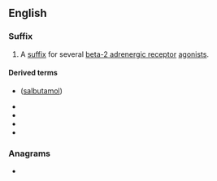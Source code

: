 {{also|Terol}}
==English==

===Suffix===
{{head|en|suffix}}

# {{lb|en|chemistry}} A [[suffix]] for several [[beta-2 adrenergic receptor]] [[agonists]].

====Derived terms====
* {{l|en|albuterol}} ([[salbutamol]])
* {{l|en|bitolterol}}
* {{l|en|formoterol}}
* {{l|en|levabuterol}}
* {{l|en|salmeterol}}

===Anagrams===
* {{anagrams|en|a=elort|Toler}}